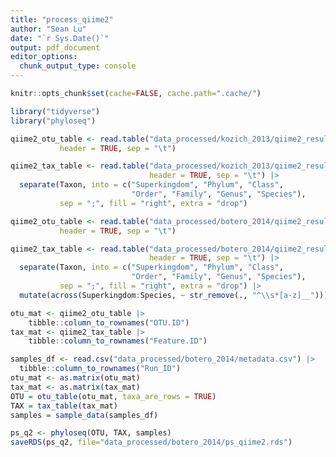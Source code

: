 ```yaml
---
title: "process_qiime2"
author: "Sean Lu"
date: "`r Sys.Date()`"
output: pdf_document
editor_options:
  chunk_output_type: console
---
```

```r
knitr::opts_chunk$set(cache=FALSE, cache.path=".cache/")
```

```r
library("tidyverse")
library("phyloseq")
```

```r
qiime2_otu_table <- read.table("data_processed/kozich_2013/qiime2_results/feature_table.tsv", 
           header = TRUE, sep = "\t")

qiime2_tax_table <- read.table("data_processed/kozich_2013/qiime2_results/taxonomy.tsv",
                               header = TRUE, sep = "\t") |>
  separate(Taxon, into = c("Superkingdom", "Phylum", "Class", 
                           "Order", "Family", "Genus", "Species"),
           sep = ";", fill = "right", extra = "drop")
```


```r
qiime2_otu_table <- read.table("data_processed/botero_2014/qiime2_results/feature_table.tsv", 
           header = TRUE, sep = "\t")

qiime2_tax_table <- read.table("data_processed/botero_2014/qiime2_results/taxonomy.tsv",
                               header = TRUE, sep = "\t") |>
  separate(Taxon, into = c("Superkingdom", "Phylum", "Class", 
                           "Order", "Family", "Genus", "Species"),
           sep = ";", fill = "right", extra = "drop") |>
  mutate(across(Superkingdom:Species, ~ str_remove(., "^\\s*[a-z]__")))
```

```r
otu_mat <- qiime2_otu_table |>
    tibble::column_to_rownames("OTU.ID") 
tax_mat <- qiime2_tax_table |>
    tibble::column_to_rownames("Feature.ID")

samples_df <- read.csv("data_processed/botero_2014/metadata.csv") |>
  tibble::column_to_rownames("Run_ID") 
otu_mat <- as.matrix(otu_mat)
tax_mat <- as.matrix(tax_mat)
OTU = otu_table(otu_mat, taxa_are_rows = TRUE)
TAX = tax_table(tax_mat)
samples = sample_data(samples_df)

ps_q2 <- phyloseq(OTU, TAX, samples)
saveRDS(ps_q2, file="data_processed/botero_2014/ps_qiime2.rds")
```

